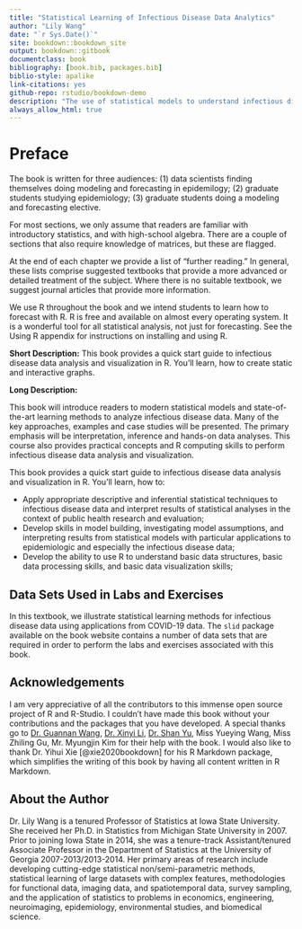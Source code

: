```yaml
--- 
title: "Statistical Learning of Infectious Disease Data Analytics"
author: "Lily Wang"
date: "`r Sys.Date()`"
site: bookdown::bookdown_site
output: bookdown::gitbook
documentclass: book
bibliography: [book.bib, packages.bib]
biblio-style: apalike
link-citations: yes
github-repo: rstudio/bookdown-demo
description: "The use of statistical models to understand infectious disease dynamics has a very rich history in epidemiology. This book introduces modern statistical models and state-of-the-art learning methods to analyze infectious disease data. Many of the key approaches, examples and case studies will be presented. The primary emphasis will be interpretation, inference and hands-on data analyses. This course also provides practical concepts and R computing skills to perform infectious disease data analysis and visualization."
always_allow_html: true
---
```


# Preface

The book is written for three audiences: (1) data scientists finding themselves doing modeling and forecasting in epidemilogy; (2) graduate students studying epidemiology; (3) graduate students doing a modeling and forecasting elective. 

For most sections, we only assume that readers are familiar with introductory statistics, and with high-school algebra. There are a couple of sections that also require knowledge of matrices, but these are flagged.

At the end of each chapter we provide a list of “further reading.” In general, these lists comprise suggested textbooks that provide a more advanced or detailed treatment of the subject. Where there is no suitable textbook, we suggest journal articles that provide more information.

We use R throughout the book and we intend students to learn how to forecast with R. R is free and available on almost every operating system. It is a wonderful tool for all statistical analysis, not just for forecasting. See the Using R appendix for instructions on installing and using R.


**Short Description:** This book provides a quick start guide to infectious disease data analysis and visualization in R. You’ll learn, how to create static and interactive graphs.

**Long Description:**

This book will introduce readers to modern statistical models and state-of-the-art learning methods to analyze infectious disease data. Many of the key approaches, examples and case studies will be presented. The primary emphasis will be interpretation, inference and hands-on data analyses. This course also provides practical concepts and R computing skills to perform infectious disease data analysis and visualization.

This book provides a quick start guide to infectious disease data analysis and visualization in R. You'll learn, how to:

* Apply appropriate descriptive and inferential statistical techniques to infectious disease data and interpret results of statistical analyses in the context of public health research and evaluation;
* Develop skills in model building, investigating model assumptions, and interpreting results from statistical models with particular applications to epidemiologic and especially the infectious disease data; 
*	Develop the ability to use R to understand basic data structures, basic data processing skills, and basic data visualization skills;


## Data Sets Used in Labs and Exercises

In this textbook, we illustrate statistical learning methods for infectious disease data using applications from COVID-19 data. The `slid` package available on the book website contains a number of data sets that are required in order to perform the labs and exercises associated with this book. 

## Acknowledgements

I am very appreciative of all the contributors to this immense open source project of R and R-Studio. I couldn’t have made this book without your contributions and the packages that you have developed. A special thanks go to [Dr. Guannan Wang](https://people.wm.edu/~gwang01/index.html), [Dr. Xinyi Li](https://mthsc.clemson.edu/directory/view_person.py?person_id=734), [Dr. Shan Yu ](https://statistics.as.virginia.edu/faculty-staff/profile/sy5jx), Miss Yueying Wang, Miss Zhiling Gu, Mr. Myungjin Kim for their help with the book. I would also like to thank Dr. Yihui Xie [@xie2020bookdown] for his R Markdown package, which simplifies the writing of this book by having all content written in R Markdown.

## About the Author

Dr. Lily Wang is a tenured Professor of Statistics at Iowa State University. She received her Ph.D. in Statistics from Michigan State University in 2007. Prior to joining Iowa State in 2014, she was a tenure-track Assistant/tenured Associate Professor in the Department of Statistics at the University of Georgia 2007-2013/2013-2014. Her primary areas of research include developing cutting-edge statistical non/semi-parametric methods, statistical learning of large datasets with complex features, methodologies for functional data, imaging data, and spatiotemporal data, survey sampling, and the application of statistics to problems in economics, engineering, neuroimaging, epidemiology, environmental studies, and biomedical science. 
